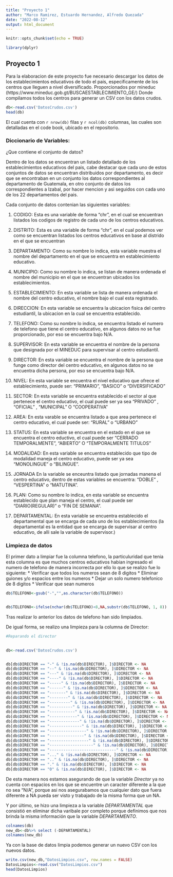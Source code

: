 ```yaml
---
title: "Proyecto 1"
author: "Marco Ramirez, Estuardo Hernandez, Alfredo Quezada"
date: "2022-08-12"
output: html_document
---
```


```r
knitr::opts_chunk$set(echo = TRUE)

library(dplyr)
```

## Proyecto 1

Para la elaboracion de este proyecto fue necesario descargar los datos de los establecimientos educativos de todo el pais, especificamente de los centros que lleguen a nivel diversificado. Proporcionados por mineduc (https://www.mineduc.gob.gt/BUSCAESTABLECIMIENTO_GE/)
Donde compilamos todos los centros para generar un CSV con los datos crudos.

```r
db<-read.csv('DatosCrudos.csv')
head(db)


```
El cual cuenta con `r nrow(db)` filas y `r ncol(db)` columnas, las cuales son detalladas en el code book, ubicado en el repositorio.




### Diccionario de Variables: 

¿Que contiene el conjunto de datos?

Dentro de los datos se encuentran un listado detallado de los establecimientos educativos del pais, cabe destacar que cada uno de estos conjuntos de datos se encuentran distribuidos por departamento, es decir que se encontraban en un conjunto los datos correspondientes al departamento de Guatemala, en otro conjunto de datos los correspondientes a Izabal, por hacer mencion y asi seguidos con cada uno de los 22 departamentos del pais. 

Cada conjunto de datos contenian las siguientes variables: 

1. CODIGO: Esta es una variable de forma "chr", en el cual se encuentran listados los codigos de registro de cada uno de los centros educativos. 

2. DISTRITO: Esta es una variable de forma "chr", en el cual podemos ver como se encuentran listados los centros educativos en base al distrido en el que se encuentran

3. DEPARTAMENTO: Como su nombre lo indica, esta variable muestra el nombre del departamento en el que se encuentra en establecimiento educativo.

4. MUNICIPIO: Como su nombre lo indica, se listan de manera ordenada el nombre del municipio en el que se encuentran ubicados los establecimientos.

5. ESTABLECIMIENTO: En esta variable se lista de manera ordenada el nombre del centro educativo, el nombre bajo el cual esta registrado. 

6. DIRECCION: En esta variable se encuentra la ubicacion fisica del centro estudiantil, la ubicacion en la cual se encuentra establecido. 

7. TELEFONO: Como su nombre lo indica, se encuentra listado el numero de telefono que tiene el centro educativo, en algunos datos no se fue proporcionado, por eso se encuentra bajo N/A.

8. SUPERVISOR: En esta variable se encuentra el nombre de la persona que designada por el MINEDUC para supervisar al centro estudiantil.

9. DIRECTOR: En esta variable se encuentra el nombre de la persona que funge como director del centro educativo, en algunos datos no se encuentra dicha persona, por eso se encuentra bajo N/A.

10. NIVEL: En esta variable se encuentra el nivel educativo que ofrece el establecimiento, puede ser: "PRIMARIO", "BASICO" o "DIVERSIFICADO"

11. SECTOR: En esta variable se encuentra establecido el sector al que pertenece el centro educativo, el cual puede ser ya sea "PRIVADO" , "OFICIAL" , "MUNICIPAL" O "COOPERATIVA"

12. AREA: En esta varable se encuentra listado a que area pertenece el centro educativo, el cual puede ser: "RURAL" o "URBANO"

13. STATUS: En esta variable se encuentra en el estado en el que se encuentra el centro eductivo, el cual puede ser "CERRADO TEMPORALMENTE", "ABIERTO" O "TEMPORALMENTE TITULOS"

14. MODALIDAD: En esta variable se encuentra establecido que tipo de modalidad maneja el centro educativo, puede ser ya sea "MONOLINGUE" o "BILINGUE".

15. JORNADA En la variable se enceuntra listado que jornadas manena el centro educativo, dentro de estas variables se encuentra: "DOBLE" , "VESPERTINA" o "MATUTINA".

16. PLAN: Como su nombre lo indica, en esta variable se encuentra establecido que plan maneja el centro, el cual puede ser "DIARIO(REGULAR)" o "FIN DE SEMANA".

17. DEPARTAMENTAL: En esta variable se encuentra establecido el departamental que se encarga de cada uno de los establecimientos (la departamental es la entidad que se encarga de supervisar al centro educativo, de alli sale la variable de supervisor.)

### Limpieza de datos

El primer dato a limpiar fue la columna telefono, la particuluridad que tenia esta columna es que muchos centros educativos habian ingresado el numero de telefono de manera incorrecta por ello lo que se realizo fue lo siguiente:
* Verificar que todos los numeros sean de 8 digitos
* Eliminar guiones y/o espacios entre los numeros
* Dejar un solo numero telefonico de 8 digitos
* Verificar que sean numeros

```r
db$TELEFONO<-gsub("-","",as.character(db$TELEFONO))


db$TELEFONO<-ifelse(nchar(db$TELEFONO)<8,NA,substr(db$TELEFONO, 1, 8))

```

Tras realizar lo anterior los datos de telefono han sido limpiados.


De igual forma, se realizo una limpieza para la columna de Director: 

```r
#Reparando el director

 
db<-read.csv('DatosCrudos.csv')


db[db$DIRECTOR == "-" & !is.na(db$DIRECTOR), ]$DIRECTOR <- NA
db[db$DIRECTOR == "--" & !is.na(db$DIRECTOR), ]$DIRECTOR <- NA
db[db$DIRECTOR == "---" & !is.na(db$DIRECTOR), ]$DIRECTOR <- NA
db[db$DIRECTOR == "----" & !is.na(db$DIRECTOR), ]$DIRECTOR <- NA
db[db$DIRECTOR == "-----" & !is.na(db$DIRECTOR), ]$DIRECTOR <- NA
db[db$DIRECTOR == "------" & !is.na(db$DIRECTOR), ]$DIRECTOR <- NA
db[db$DIRECTOR == "-------" & !is.na(db$DIRECTOR), ]$DIRECTOR <- NA
db[db$DIRECTOR == "--------" & !is.na(db$DIRECTOR), ]$DIRECTOR <- NA
db[db$DIRECTOR == "---------" & !is.na(db$DIRECTOR), ]$DIRECTOR <- NA
db[db$DIRECTOR == "----------" & !is.na(db$DIRECTOR), ]$DIRECTOR <- NA
db[db$DIRECTOR == "-----------" & !is.na(db$DIRECTOR), ]$DIRECTOR <- NA
db[db$DIRECTOR == "------------" & !is.na(db$DIRECTOR), ]$DIRECTOR <- NA
db[db$DIRECTOR == "-------------" & !is.na(db$DIRECTOR), ]$DIRECTOR <- NA
db[db$DIRECTOR == "--------------" & !is.na(db$DIRECTOR), ]$DIRECTOR <- NA
db[db$DIRECTOR == "----------------" & !is.na(db$DIRECTOR), ]$DIRECTOR <- NA
db[db$DIRECTOR == "---------------" & !is.na(db$DIRECTOR), ]$DIRECTOR <- NA
db[db$DIRECTOR == "-----------------" & !is.na(db$DIRECTOR), ]$DIRECTOR <- NA
db[db$DIRECTOR == "-------------------" & !is.na(db$DIRECTOR), ]$DIRECTOR <- NA
db[db$DIRECTOR == "-----------------------------" & !is.na(db$DIRECTOR), ]$DIRECTOR <- NA
db[db$DIRECTOR == "..." & !is.na(db$DIRECTOR), ]$DIRECTOR <- NA
db[db$DIRECTOR == ".." & !is.na(db$DIRECTOR), ]$DIRECTOR <- NA
db[db$DIRECTOR == "." & !is.na(db$DIRECTOR), ]$DIRECTOR <- NA
db[db$DIRECTOR == "0" & !is.na(db$DIRECTOR), ]$DIRECTOR <- NA

```

De esta manera nos estamos asegurando de que la variable *Director* ya no cuenta con espacios en los que se encuentre un caracter diferente a la que no sea "N/A", porque asi nos asegurabamos que cualquier dato que fuera diferente a NA pueda ser visto y trabajado de la misma forma que un NA. 

Y por último, se hizo una limpieza a la variable *DEPARTAMENTAL* que consistió en eliminar dicha varibale por completo porque definimos que nos brinda la misma información que la variable *DEPARTAMENTO*.

```r
colnames(db)
new_db<-db%>% select (-DEPARTAMENTAL)
colnames(new_db)

```

Ya con la base de datos limpia podemos generar un nuevo CSV con los nuevos datos.

```R
write.csv(new_db,"DatosLimpios.csv", row.names = FALSE)
DatosLimpios<-read.csv("DatosLimpios.csv")
head(DatosLimpios)
```
